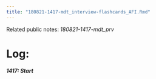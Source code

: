 ```yaml
---
title: "180821-1417-mdt_interview-flashcards_AFI.Rmd"
---
```


Related public notes: _180821-1417-mdt_prv_

# Log:

##### 1417: Start
